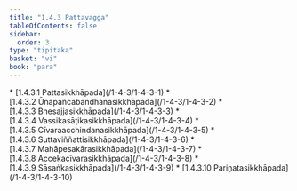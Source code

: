 ```yaml
---
title: "1.4.3 Pattavagga"
tableOfContents: false
sidebar:
  order: 3
type: "tipitaka"
basket: "vi"
book: "para"
---
```



<DynamicBreadcrumb />



<TableOfContents book="para" section="1.4.3">
* [1.4.3.1 Pattasikkhāpada](/1-4-3/1-4-3-1)
* [1.4.3.2 Ūnapañcabandhanasikkhāpada](/1-4-3/1-4-3-2)
* [1.4.3.3 Bhesajjasikkhāpada](/1-4-3/1-4-3-3)
* [1.4.3.4 Vassikasāṭikasikkhāpada](/1-4-3/1-4-3-4)
* [1.4.3.5 Cīvaraacchindanasikkhāpada](/1-4-3/1-4-3-5)
* [1.4.3.6 Suttaviññattisikkhāpada](/1-4-3/1-4-3-6)
* [1.4.3.7 Mahāpesakārasikkhāpada](/1-4-3/1-4-3-7)
* [1.4.3.8 Accekacīvarasikkhāpada](/1-4-3/1-4-3-8)
* [1.4.3.9 Sāsaṅkasikkhāpada](/1-4-3/1-4-3-9)
* [1.4.3.10 Pariṇatasikkhāpada](/1-4-3/1-4-3-10)
</TableOfContents>